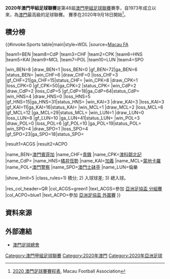 
{{Infobox football league season
|competition      = [[澳門甲組足球聯賽|澳門甲組足球聯賽]]
|season           = 2020
| defending champion  = [[鄒北記體育會|澳科鄒北記]]（第 1 次）
|winners          =
|relegated        = 
|continentalcup1  = [[2020年亞洲足協盃#外圍賽第一圈|亞洲足協盃]]
|continentalcup1 qualifiers = 
|prevseason       = [[2019年澳門甲組足球聯賽|2019年]]
|nextseason       = [[2021年澳門甲組足球聯賽|2021年]]
}}
'''2020年澳門甲組足球聯賽'''是第48屆[[澳門甲組足球聯賽|澳門甲組足球聯賽]]賽季，自1973年成立以來，為[[澳門|澳門]]最高級的足球聯賽。 賽季在2020年9月18日開始<ref>[http://www.macaufootballassociation.com/pdf/2020/Match_info/League/Schedule/2020first_0918_0927.pdf 2020 澳門足球賽賽程表], Macau Football Association</ref>。
==積分榜==
{{#invoke:Sports table|main|style=WDL
|source=[http://www.macaufa.com/MatchInfo/2020/Macau_League/First/Marks.htm Macau FA]

<!--Update team positions here-->
|team1=BEN |team8=CdP |team3=CHF |team2=CPK |team6=HNS |team5=KAI |team9=MCL |team7=POL |team10=LUN |team4=SPO 

<!--Update team results here and then (if needed) positions above-->
|win_BEN=8 |draw_BEN=1 |loss_BEN=0 |gf_BEN=72|ga_BEN=6 |status_BEN= <!-- Benfica de Macau -->
|win_CHF=6 |draw_CHF=0 |loss_CHF=3 |gf_CHF=21|ga_CHF=15|status_CHF= <!-- Cheng Fung -->
|win_CPK=8 |draw_CPK=1 |loss_CPK=0 |gf_CPK=50|ga_CPK=2 |status_CPK= <!-- Chao Pak Kei -->
|win_CdP=2 |draw_CdP=2 |loss_CdP=5 |gf_CdP=18|ga_CdP=64|status_CdP= <!-- Casa de Portugal -->
|win_HNS=4 |draw_HNS=0 |loss_HNS=5 |gf_HNS=15|ga_HNS=31|status_HNS= <!-- Hang Sai -->
|win_KAI=3 |draw_KAI=3 |loss_KAI=3 |gf_KAI=11|ga_KAI=16|status_KAI= <!-- Ka I -->
|win_MCL=1 |draw_MCL=2 |loss_MCL=6 |gf_MCL=12 |ga_MCL=29|status_MCL= <!-- Monte Carlo -->
|win_LUN=1 |draw_LUN=0 |loss_LUN=8 |gf_LUN=10 |ga_LUN=41|status_LUN= <!-- Lun Lok -->
|win_POL=3 |draw_POL=0 |loss_POL=6 |gf_POL=10 |ga_POL=19|status_POL= <!-- Polícia -->
|win_SPO=4 |draw_SPO=1 |loss_SPO=4 |gf_SPO=23|ga_SPO=18|status_SPO= <!-- Sporting de Macau -->

<!--Update team qualifications here (defined below)-->
|result1=ACGS |result2=ACPO

<!--Team definitions (wikilinks in table)-->
|name_BEN=[[澳門賓菲加體育會|澳門賓菲加]]
|name_CHF=[[青鋒足球隊|青鋒]]
|name_CPK=[[鄒北記體育會|澳科鄒北記]]
|name_CdP={{link-pt|葡人之家|Casa de Portugal em Macau|葡人之家}}
|name_HNS=[[橘井恆勢|橘井恆勢]]
|name_KAI=[[名門世家加義|加義]]
|name_MCL=[[蒙地卡羅體育會|蒙地卡羅]]
|name_POL=[[澳門警察足球隊|澳門警察]]
|name_SPO=[[澳門士砵亭|澳門士砵亭]]
|name_LUN=倫樂

<!--Table settings and rules-->
|show_limit=5
|class_rules=1) 積分; 2) 入球球差; 3) 總入球。

<!--Qualification and relegation column definitions-->
|res_col_header=QR
|col_ACGS=green1 |text_ACGS=參加 [[2021年亞洲足協盃#小組賽|亞洲足協盃 分組賽]]
|col_ACPO=blue1 |text_ACPO=參加 [[2021年亞洲足協盃#外圍賽|亞洲足協盃 外圍賽]]
}}</onlyinclude>

==資料來源==
{{reflist}}

==外部連結==
*[http://www.macaufa.com/ 澳門足球總會]{{Wayback|url=http://www.macaufa.com/ |date=20100914163521 }}

{{澳門甲組足球聯賽}}
{{2020年亞洲足球}}
[[Category:澳門甲組足球聯賽|Category:澳門甲組足球聯賽]]
[[Category:2020年澳門|Category:2020年澳門]]
[[Category:2020年亞洲足球|Category:2020年亞洲足球]]